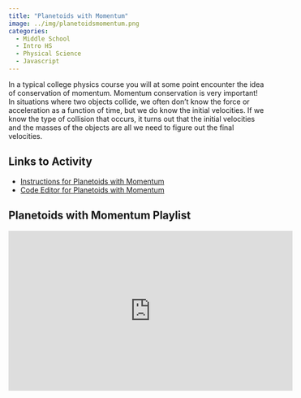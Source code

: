 ```yaml
---
title: "Planetoids with Momentum"
image: ../img/planetoidsmomentum.png
categories:
  - Middle School
  - Intro HS
  - Physical Science
  - Javascript
---
```


In a typical college physics course you will at some point encounter the idea of conservation of momentum. Momentum conservation is very important! In situations where two objects collide, we often don't know the force or acceleration as a function of time, but we do know the initial velocities. If we know the type of collision that occurs, it turns out that the initial velocities and the masses of the objects are all we need to figure out the final velocities.

## Links to Activity
* [Instructions for Planetoids with Momentum](https://www.asc.ohio-state.edu/orban.14//physics_coding/momentum.html)
* [Code Editor for Planetoids with Momentum](https://editor.p5js.org/ChrisOrban/sketches/r1k7EV6rQ)

## Planetoids with Momentum Playlist
<iframe width="560" height="315" src="https://www.youtube.com/embed/videoseries?si=YblHBon_dPV-KwlN&amp;list=PLISRe8GegO8TFJSfluDVaaxtdr3KzCh9Y" title="YouTube video player" frameborder="0" allow="accelerometer; autoplay; clipboard-write; encrypted-media; gyroscope; picture-in-picture; web-share" referrerpolicy="strict-origin-when-cross-origin" allowfullscreen></iframe>